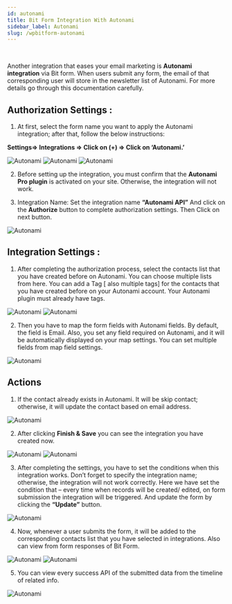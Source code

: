 ```yaml
---
id: autonami
title: Bit Form Integration With Autonami
sidebar_label: Autonami
slug: /wpbitform-autonami
---
```



<!-- <Video youtube src="zu0zB4OgE20" /> -->
<br/>

Another integration that eases your email marketing is **Autonami integration** via Bit form. When users submit any form, the email of that corresponding user will store in the newsletter list of Autonami. For more details go through this documentation carefully.

## Authorization Settings :

1. At first, select the form name you want to apply the Autonami integration; after that, follow the below instructions:<br/>

  **Settings=> Integrations => Click on (+) => Click on ‘Autonami.’**

  <Image src="Autonami/Create Form" alt="Autonami" w="1020" h="400" />
  <Image src="Autonami/Setting to Integration" alt="Autonami" w="1020" h="400" />
  <Image src="Autonami/Bit Form Integration" alt="Autonami" w="1020" h="400" />

2.	Before setting up the integration, you must confirm that the **Autonami Pro plugin** is activated on your site. Otherwise, the integration will not work.

3. Integration Name: Set the integration name **“Autonami API”** And click on the  **Authorize** button to complete authorization settings. Then Click on next button.

  <Image src="Autonami/Authorization" alt="Autonami" w="1020" h="400" />

## Integration Settings : 

1.	After completing the authorization process, select the contacts list that you have created before on Autonami. You can choose multiple lists from here. You can add a Tag [ also multiple tags] for the contacts that you have created before on your Autonami account. Your Autonami plugin must already have tags.

  <Image src="Autonami/List Select" alt="Autonami" w="1020" h="400" />
  <Image src="Autonami/Tag Added" alt="Autonami" w="1020" h="400" />

2.	Then you have to map the form fields with Autonami fields. By default, the field is Email. Also, you set any field required on Autonami, and it will be automatically displayed on your map settings. You can set multiple fields from map field settings.

  <Image src="Autonami/Map Fields" alt="Autonami" w="1020" h="400" />

## Actions

1.	If the contact already exists in Autonami. It will be skip contact; otherwise, it will update the contact based on email address.

  <Image src="Autonami/Action" alt="Autonami" w="1020" h="400" />

2. After clicking **Finish & Save** you can see the integration you have created now.

  <Image src="Autonami/Finish & Save" alt="Autonami" w="1020" h="400" />
  <Image src="Autonami/Completed List" alt="Autonami" w="1020" h="400" />

3. After completing the settings, you have to set the conditions when this integration works. Don’t forget to specify the integration name; otherwise, the integration will not work correctly. Here we have set the condition that – every time when records will be created/ edited, on form submission the integration will be triggered. And update the form by clicking the **“Update”** button.<br/>
  <Image src="Autonami/conditional Logic" alt="Autonami" w="1020" h="400" />

4. Now, whenever a user submits the form, it will be added to the corresponding contacts list that you have selected in integrations. Also can view from form responses of Bit Form.

  <Image src="Autonami/Contact List" alt="Autonami" w="1020" h="400" />
  <Image src="Autonami/Bit Form Responses" alt="Autonami" w="1020" h="400" />

5.	You can view every success API of the submitted data from the timeline of related info.

  <Image src="Autonami/Related Info" alt="Autonami" w="1020" h="400" />



<Feedback/>